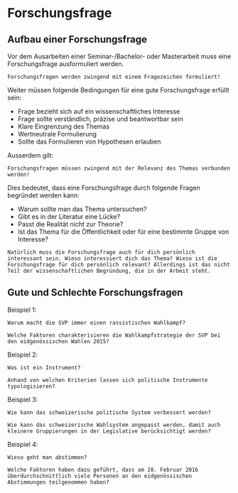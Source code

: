 # Forschungsfrage {#forschungsfrage}

## Aufbau einer Forschungsfrage

Vor dem Ausarbeiten einer Seminar-/Bachelor- oder Masterarbeit muss eine Forschungsfrage ausformuliert werden. 

```{}
Forschungsfragen werden zwingend mit einem Fragezeichen formuliert!
```

Weiter müssen folgende Bedingungen für eine gute Forschungsfrage erfüllt sein: 

* Frage bezieht sich auf ein wissenschaftliches Interesse
* Frage sollte verständlich, präzise und beantwortbar sein
* Klare Eingrenzung des Themas
* Wertneutrale Formulierung
* Sollte das Formulieren von Hypothesen erlauben

Ausserdem gilt: 

```{}
Forschungsfragen müssen zwingend mit der Relevanz des Themas verbunden werden!
```

Dies bedeutet, dass eine Forschungsfrage durch folgende Fragen begründet werden kann:

* Warum sollte man das Thema untersuchen?
* Gibt es in der Literatur eine Lücke?
* Passt die Realität nicht zur Theorie?
* Ist das Thema für die Öffentlichkeit oder für eine bestimmte Gruppe von Interesse?

```block
Natürlich muss die Forschungsfrage auch für dich persönlich interessant sein. Wieso interessiert dich das Thema? Wieso ist die Forschungsfrage für dich persönlich relevant? Allerdings ist das nicht Teil der wissenschaftlichen Begründung, die in der Arbeit steht. 
```

## Gute und Schlechte Forschungsfragen

Beispiel 1:

```block
Warum macht die SVP immer einen rassistischen Wahlkampf?
```

```block
Welche Faktoren charakterisieren die Wahlkampfstrategie der SVP bei den eidgenössischen Wahlen 2015?
```


Beispiel 2:

```block
Was ist ein Instrument?
```

```block
Anhand von welchen Kriterien lassen sich politische Instrumente typologisieren?
```


Beispiel 3:

```block
Wie kann das schweizerische politische System verbessert werden?
```

```block
Wie kann das schweizerische Wahlsystem angepasst werden, damit auch kleinere Gruppierungen in der Legislative berücksichtigt werden?
```


Beispiel 4:

```block
Wieso geht man abstimmen?
```

```block
Welche Faktoren haben dazu geführt, dass am 28. Februar 2016 überdurchschnittlich viele Personen an den eidgenössischen Abstimmungen teilgenommen haben?
```
